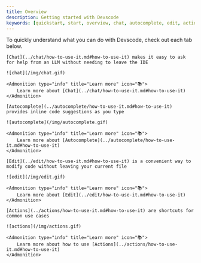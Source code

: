 ```yaml
---
title: Overview
description: Getting started with Devscode
keywords: [quickstart, start, overview, chat, autocomplete, edit, actions]
---
```



To quickly understand what you can do with Devscode, check out each tab below.

<Tabs>
  <TabItem value="chat" label="Chat">

    [Chat](../chat/how-to-use-it.md#how-to-use-it) makes it easy to ask for help from an LLM without needing to leave the IDE

    ![chat](/img/chat.gif)

    <Admonition type="info" title="Learn more" icon="📚">
        Learn more about [Chat](../chat/how-to-use-it.md#how-to-use-it)
    </Admonition>

  </TabItem>
  <TabItem value="autocomplete" label="Autocomplete">

    [Autocomplete](../autocomplete/how-to-use-it.md#how-to-use-it) provides inline code suggestions as you type

    ![autocomplete](/img/autocomplete.gif)

    <Admonition type="info" title="Learn more" icon="📚">
        Learn more about [Autocomplete](../autocomplete/how-to-use-it.md#how-to-use-it)
    </Admonition>

  </TabItem>
  <TabItem value="edit" label="Edit">

    [Edit](../edit/how-to-use-it.md#how-to-use-it) is a convenient way to modify code without leaving your current file

    ![edit](/img/edit.gif)

    <Admonition type="info" title="Learn more" icon="📚">
        Learn more about [Edit](../edit/how-to-use-it.md#how-to-use-it)
    </Admonition>

  </TabItem>
  <TabItem value="s" label="Actions">

    [Actions](../actions/how-to-use-it.md#how-to-use-it) are shortcuts for common use cases

    ![actions](/img/actions.gif)

    <Admonition type="info" title="Learn more" icon="📚">
        Learn more about how to use [Actions](../actions/how-to-use-it.md#how-to-use-it)
    </Admonition>

  </TabItem>
</Tabs>
